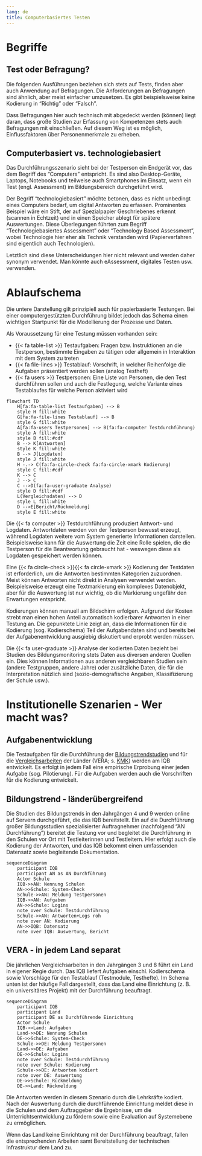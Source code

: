 ```yaml
---
lang: de
title: Computerbasiertes Testen
---
```


# Begriffe

## Test oder Befragung?

Die folgenden Ausführungen beziehen sich stets auf Tests, finden aber auch Anwendung auf Befragungen. Die Anforderungen an Befragungen sind ähnlich, aber meist einfacher umzusetzen. Es gibt beispielsweise keine Kodierung in "Richtig" oder "Falsch".

Dass Befragungen hier auch technisch mit abgedeckt werden (können) liegt daran, dass große Studien zur Erfassung von Kompetenzen stets auch Befragungen mit einschließen. Auf diesem Weg ist es möglich, Einflussfaktoren über Personenmerkmale zu erheben.

## Computerbasiert vs. technologiebasiert

Das Durchführungsszenario sieht bei der Testperson ein Endgerät vor, das dem Begriff des "Computers" entspricht. Es sind also Desktop-Geräte, Laptops, Notebooks und teilweise auch Smartphones im Einsatz, wenn ein Test (engl. Assessment) im Bildungsbereich durchgeführt wird.

Der Begriff "technologiebasiert" möchte betonen, dass es nicht unbedingt eines Computers bedarf, um digital Antworten zu erfassen. Prominentes Beispiel wäre ein Stift, der auf Spezialpapier Geschriebenes erkennt (scannen in Echtzeit) und in einen Speicher ablegt für spätere Auswertungen. Diese Überlegungen führten zum Begriff "Technologiebasiertes Assessment" oder "Technology Based Assessment", wobei Technologie hier eher als Technik verstanden wird (Papierverfahren sind eigentlich auch Technologien).

Letztlich sind diese Unterscheidungen hier nicht relevant und werden daher synonym verwendet. Man könnte auch eAssessment, digitales Testen usw. verwenden.

# Ablaufschema

Die untere Darstellung gilt prinzipiell auch für papierbasierte Testungen. Bei einer computergestützten Durchführung bildet jedoch das Schema einen wichtigen Startpunkt für die Modellierung der Prozesse und Daten.

Als Voraussetzung für eine Testung müssen vorhanden sein:

* {{< fa table-list >}} Testaufgaben: Fragen bzw. Instruktionen an die Testperson, bestimmte Eingaben zu tätigen oder allgemein in Interaktion mit dem System zu treten
* {{< fa file-lines >}} Testablauf: Vorschrift, in welcher Reihenfolge die Aufgaben präsentiert werden sollen (analog Testheft)
* {{< fa users >}} Testpersonen: Eine Liste von Personen, die den Test durchführen sollen und auch die Festlegung, welche Variante eines Testablaufes für welche Person aktiviert wird

```mermaid
flowchart TD
    H[fa:fa-table-list Testaufgaben] --> B
    style H fill:white
    G[fa:fa-file-lines Testablauf] --> B
    style G fill:white
    A[fa:fa-users Testpersonen] --> B(fa:fa-computer Testdurchführung)
    style A fill:white
    style B fill:#cdf
    B --> K[Antworten]
    style K fill:white
    B --> J[Logdaten]
    style J fill:white
    H -.-> C(fa:fa-circle-check fa:fa-circle-xmark Kodierung)
    style C fill:#cdf
    K --> C
    J --> C
    C -->D(fa:fa-user-graduate Analyse)
    style D fill:#cdf
    L(Vergleichsdaten) --> D
    style L fill:white
    D -->E[Bericht/Rückmeldung]
    style E fill:white
```

Die {{< fa computer >}} Testdurchführung produziert Antwort- und Logdaten. Antwortdaten werden von der Testperson bewusst erzeugt, während Logdaten weitere vom System generierte Informationen darstellen. Beispielsweise kann für die Auswertung die Zeit eine Rolle spielen, die die Testperson für die Beantwortung gebraucht hat - weswegen diese als Logdaten gespeichert werden können.

Eine {{< fa circle-check >}}{{< fa circle-xmark >}} Kodierung der Testdaten ist erforderlich, um die Antworten bestimmten Kategorien zuzuordnen. Meist können Antworten nicht direkt in Analysen verwendet werden. Beispielsweise erzeugt eine Textmarkierung ein komplexes Datenobjekt, aber für die Auswertung ist nur wichtig, ob die Markierung ungefähr den Erwartungen entspricht.

Kodierungen können manuell am Bildschirm erfolgen. Aufgrund der Kosten strebt man einen hohen Anteil automatisch kodierbarer Antworten in einer Testung an. Die gepunktete Linie zeigt an, dass die Informationen für die Kodierung (sog. Kodierschema) Teil der Aufgabendaten sind und bereits bei der Aufgabenentwicklung ausgiebig diskutiert und erprobt werden müssen.

Die {{< fa user-graduate >}} Analyse der kodierten Daten bezieht bei Studien des Bildungsmonitoring stets Daten aus diversen anderen Quellen ein. Dies können Informationen aus anderen vergleichbaren Studien sein (andere Testgruppen, andere Jahre) oder zusätzliche Daten, die für die Interpretation nützlich sind (sozio-demografische Angaben, Klassifizierung der Schule usw.).

# Institutionelle Szenarien - Wer macht was?

## Aufgabenentwicklung

Die Testaufgaben für die Durchführung der [Bildungstrendstudien](https://www.iqb.hu-berlin.de/bt/) und für die [Vergleichsarbeiten](https://www.iqb.hu-berlin.de/vera/) der Länder (VERA; s. [KMK](https://www.kmk.org/themen/qualitaetssicherung-in-schulen/bildungsmonitoring/)) werden am IQB entwickelt. Es erfolgt in jedem Fall eine empirische Erprobung einer jeden Aufgabe (sog. Pilotierung). Für die Aufgaben werden auch die Vorschriften für die Kodierung entwickelt.

## Bildungstrend - länderübergreifend

Die Studien des Bildungstrends in den Jahrgängen 4 und 9 werden online auf Servern durchgeführt, die das IQB bereitstellt. Ein auf die Durchführung großer Bildungsstudien spezialisierter Auftragnehmer (nachfolgend "AN Durchführung") bereitet die Testung vor und begleitet die Durchführung in den Schulen vor Ort mit Testleiterinnen und Testleitern. Hier erfolgt auch die Kodierung der Antworten, und das IQB bekommt einen umfassenden Datensatz sowie begleitende Dokumentation.

```mermaid
sequenceDiagram
    participant IQB
    participant AN as AN Durchführung
    Actor Schule
    IQB->>AN: Nennung Schulen
    AN->>Schule: System-Check
    Schule->>AN: Meldung Testpersonen
    IQB->>AN: Aufgaben
    AN->>Schule: Logins
    note over Schule: Testdurchführung
    Schule->>AN: Antworten+Logs roh
    note over AN: Kodierung
    AN->>IQB: Datensatz
    note over IQB: Auswertung, Bericht
```

## VERA - in jedem Land separat

Die jährlichen Vergleichsarbeiten in den Jahrgängen 3 und 8 führt ein Land in eigener Regie durch. Das IQB liefert Aufgaben einschl. Kodierschema sowie Vorschläge für den Testablauf (Testmodule, Testhefte). Im Schema unten ist der häufige Fall dargestellt, dass das Land eine Einrichtung (z. B. ein universitäres Projekt) mit der Durchführung beauftragt.

```mermaid
sequenceDiagram
    participant IQB
    participant Land
    participant DE as Durchführende Einrichtung
    Actor Schule
    IQB->>Land: Aufgaben
    Land->>DE: Nennung Schulen
    DE->>Schule: System-Check
    Schule->>DE: Meldung Testpersonen
    Land->>DE: Aufgaben
    DE->>Schule: Logins
    note over Schule: Testdurchführung
    note over Schule: Kodierung
    Schule->>DE: Antworten kodiert
    note over DE: Auswertung
    DE->>Schule: Rückmeldung
    DE->>Land: Rückmeldung
```

Die Antworten werden in diesem Szenario durch die Lehrkräfte kodiert. Nach der Auswertung durch die durchführende Einrichtung meldet diese in die Schulen und dem Auftraggeber die Ergebnisse, um die Unterrichtsentwicklung zu fördern sowie eine Evaluation auf Systemebene zu ermöglichen.

Wenn das Land keine Einrichtung mit der Durchführung beauftragt, fallen die entsprechenden Arbeiten samt Bereitstellung der technischen Infrastruktur dem Land zu.
